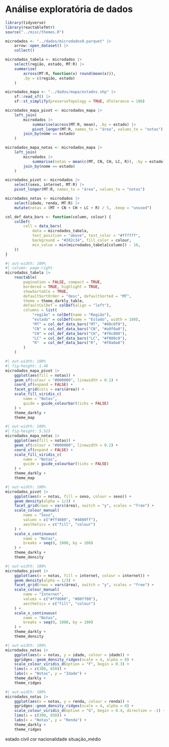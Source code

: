 # Análise exploratória de dados

```r
library(tidyverse)
library(reactablefmtr)
source("../misc/themes.R")
```

```r
microdados <- "../dados/microdados0.parquet" |>
    arrow::open_dataset() |>
    collect()
```

```r
microdados_tabela <- microdados |>
    select(região, estado, MT:R) |>
    summarise(
        across(MT:R, function(x) round(mean(x))),
        .by = c(região, estado)
    ) 

microdados_mapa <- "../dados/mapa/estados.shp" |>
    sf::read_sf() |> 
    sf::st_simplify(preserveTopology = TRUE, dTolerance = 100)

microdados_mapa_pivot <- microdados_mapa |> 
    left_join(
        microdados |> 
            summarise(across(MT:R, mean), .by = estado) |> 
            pivot_longer(MT:R, names_to = "área", values_to = "notas"),
        join_by(nome == estado)
    ) 

microdados_mapa_notas <- microdados_mapa |> 
    left_join(
        microdados |> 
            summarise(notas = mean(c(MT, CN, CH, LC, R)), .by = estado),
        join_by(nome == estado)
    ) 

microdados_pivot <- microdados |> 
    select(sexo, internet, MT:R) |> 
    pivot_longer(MT:R, names_to = "área", values_to = "notas")

microdados_notas <- microdados |> 
    select(idade, renda, MT:R) |> 
    mutate(notas = (MT + CN + CH + LC + R) / 5, .keep = "unused")
```

```r
col_def_data_bars <- function(column, colour) {
    colDef(
        cell = data_bars(
            data = microdados_tabela,
            text_position = "above", text_color = "#ffffff",
            background = "#282c34", fill_color = colour,
            min_value = min(microdados_tabela[column]) - 10,
    ))
}
```

```r
#| out-width: 100%
#| column: page-right
microdados_tabela |> 
    reactable(
        pagination = FALSE, compact = TRUE, 
        bordered = TRUE, highlight = TRUE, 
        showSortable = TRUE,
        defaultSortOrder = "desc", defaultSorted = "MT",
        theme = theme_darkly_table,
        defaultColDef = colDef(align = "left"),
        columns = list(
            "região" = colDef(name = "Região"),
            "estado" = colDef(name = "Estado", width = 180),
            "MT" = col_def_data_bars("MT", "#80c0f0"),
            "CN" = col_def_data_bars("CN", "#a0f0a0"),
            "CH" = col_def_data_bars("CH", "#f0c080"),
            "LC" = col_def_data_bars("LC", "#f080c0"),
            "R"  = col_def_data_bars("R",  "#f0a0a0")
        )
    )
```

```r
#| out-width: 100%
#| fig-height: 1.48
microdados_mapa_pivot |> 
    ggplot(aes(fill = notas)) +
    geom_sf(colour = "#000000", linewidth = 0.1) +
    coord_sf(expand = FALSE) +
    facet_grid(cols = vars(área)) +
    scale_fill_viridis_c(
        name = "Notas",
        guide = guide_colourbar(ticks = FALSE)
    ) +
    theme_darkly +
    theme_map
```

```r
#| out-width: 100%
#| fig-height: 5.515
microdados_mapa_notas |> 
    ggplot(aes(fill = notas)) +
    geom_sf(colour = "#000000", linewidth = 0.2) +
    coord_sf(expand = FALSE) +
    scale_fill_viridis_c(
        name = "Notas",
        guide = guide_colourbar(ticks = FALSE)
    ) +
    theme_darkly +
    theme_map
```

```r
#| out-width: 100%
microdados_pivot |> 
    ggplot(aes(x = notas, fill = sexo, colour = sexo)) +
    geom_density(alpha = 1/3) +
    facet_grid(rows = vars(área), switch = "y", scales = "free") +
    scale_colour_manual(
        name = "Sexo",
        values = c("#ff4080", "#4080ff"),
        aesthetics = c("fill", "colour")
    ) +
    scale_x_continuous(
        name = "Notas",
        breaks = seq(0, 1000, by = 100)
    ) +
    theme_darkly +
    theme_density
```

```r
#| out-width: 100%
microdados_pivot |> 
    ggplot(aes(x = notas, fill = internet, colour = internet)) +
    geom_density(alpha = 1/3) +
    facet_grid(rows = vars(área), switch = "y", scales = "free") +
    scale_colour_manual(
        name = "Internet",
        values = c("#ff8080", "#80ff80"),
        aesthetics = c("fill", "colour")
    ) +
    scale_x_continuous(
        name = "Notas",
        breaks = seq(0, 1000, by = 100)
    ) +
    theme_darkly +
    theme_density
```

```r
#| out-width: 100%
microdados_notas |>
    ggplot(aes(x = notas, y = idade, colour = idade)) +
    ggridges::geom_density_ridges(scale = 4, alpha = 0) + 
    scale_colour_viridis_d(option = "F", begin = 0.3) +
    lims(x = c(300, 850)) +
    labs(x = "Notas", y = "Idade") +
    theme_darkly +
    theme_ridges
```

```r
#| out-width: 100%
microdados_notas |>
    ggplot(aes(x = notas, y = renda, colour = renda)) +
    ggridges::geom_density_ridges(scale = 4, alpha = 0) +
    scale_colour_viridis_d(option = "G", begin = 0.4, direction = -1) +
    lims(x = c(300, 850)) +
    labs(x = "Notas", y = "Renda") +
    theme_darkly +
    theme_ridges
```

estado civil
cor
nacionalidade
situação_médio